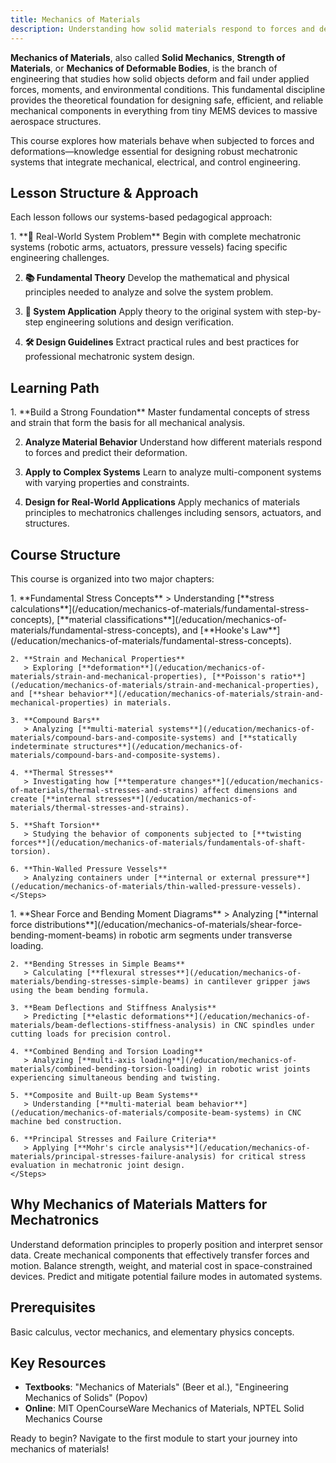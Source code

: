 ```yaml
---
title: Mechanics of Materials
description: Understanding how solid materials respond to forces and deformation in mechatronics systems
---
```




**Mechanics of Materials**, also called **Solid Mechanics**, **Strength of Materials**, or **Mechanics of Deformable Bodies**, is the branch of engineering that studies how solid objects deform and fail under applied forces, moments, and environmental conditions. This fundamental discipline provides the theoretical foundation for designing safe, efficient, and reliable mechanical components in everything from tiny MEMS devices to massive aerospace structures.

This course explores how materials behave when subjected to forces and deformations—knowledge essential for designing robust mechatronic systems that integrate mechanical, electrical, and control engineering.

## Lesson Structure & Approach

Each lesson follows our systems-based pedagogical approach:

<Steps>
1. **🔧 Real-World System Problem**
   Begin with complete mechatronic systems (robotic arms, actuators, pressure vessels) facing specific engineering challenges.

2. **📚 Fundamental Theory**
   Develop the mathematical and physical principles needed to analyze and solve the system problem.

3. **🎯 System Application**
   Apply theory to the original system with step-by-step engineering solutions and design verification.

4. **🛠️ Design Guidelines**
   Extract practical rules and best practices for professional mechatronic system design.
</Steps>

## Learning Path

<Steps>
1. **Build a Strong Foundation**
   Master fundamental concepts of stress and strain that form the basis for all mechanical analysis.

2. **Analyze Material Behavior**
   Understand how different materials respond to forces and predict their deformation.

3. **Apply to Complex Systems**
   Learn to analyze multi-component systems with varying properties and constraints.

4. **Design for Real-World Applications**
   Apply mechanics of materials principles to mechatronics challenges including sensors, actuators, and structures.
</Steps>

## Course Structure

This course is organized into two major chapters:

<Tabs>
  <TabItem label="Chapter 1: Materials & Properties">
    <Steps>
    1. **Fundamental Stress Concepts**
       > Understanding [**stress calculations**](/education/mechanics-of-materials/fundamental-stress-concepts), [**material classifications**](/education/mechanics-of-materials/fundamental-stress-concepts), and [**Hooke's Law**](/education/mechanics-of-materials/fundamental-stress-concepts).
    
    2. **Strain and Mechanical Properties**
       > Exploring [**deformation**](/education/mechanics-of-materials/strain-and-mechanical-properties), [**Poisson's ratio**](/education/mechanics-of-materials/strain-and-mechanical-properties), and [**shear behavior**](/education/mechanics-of-materials/strain-and-mechanical-properties) in materials.
    
    3. **Compound Bars**
       > Analyzing [**multi-material systems**](/education/mechanics-of-materials/compound-bars-and-composite-systems) and [**statically indeterminate structures**](/education/mechanics-of-materials/compound-bars-and-composite-systems).
    
    4. **Thermal Stresses**
       > Investigating how [**temperature changes**](/education/mechanics-of-materials/thermal-stresses-and-strains) affect dimensions and create [**internal stresses**](/education/mechanics-of-materials/thermal-stresses-and-strains).
    
    5. **Shaft Torsion**
       > Studying the behavior of components subjected to [**twisting forces**](/education/mechanics-of-materials/fundamentals-of-shaft-torsion).
    
    6. **Thin-Walled Pressure Vessels**
       > Analyzing containers under [**internal or external pressure**](/education/mechanics-of-materials/thin-walled-pressure-vessels).
    </Steps>
  </TabItem>
  <TabItem label="Chapter 2: Structural Behavior in Motion & Force Transfer">
    <Steps>
    1. **Shear Force and Bending Moment Diagrams**
       > Analyzing [**internal force distributions**](/education/mechanics-of-materials/shear-force-bending-moment-beams) in robotic arm segments under transverse loading.
    
    2. **Bending Stresses in Simple Beams**
       > Calculating [**flexural stresses**](/education/mechanics-of-materials/bending-stresses-simple-beams) in cantilever gripper jaws using the beam bending formula.
    
    3. **Beam Deflections and Stiffness Analysis**
       > Predicting [**elastic deformations**](/education/mechanics-of-materials/beam-deflections-stiffness-analysis) in CNC spindles under cutting loads for precision control.
    
    4. **Combined Bending and Torsion Loading**
       > Analyzing [**multi-axis loading**](/education/mechanics-of-materials/combined-bending-torsion-loading) in robotic wrist joints experiencing simultaneous bending and twisting.
    
    5. **Composite and Built-up Beam Systems**
       > Understanding [**multi-material beam behavior**](/education/mechanics-of-materials/composite-beam-systems) in CNC machine bed construction.
    
    6. **Principal Stresses and Failure Criteria**
       > Applying [**Mohr's circle analysis**](/education/mechanics-of-materials/principal-stresses-failure-analysis) for critical stress evaluation in mechatronic joint design.
    </Steps>
  </TabItem>
</Tabs>

## Why Mechanics of Materials Matters for Mechatronics

<CardGrid>
  <Card title="Sensor Integration" icon="document">
    Understand deformation principles to properly position and interpret sensor data.
  </Card>
  <Card title="Actuator Design" icon="setting">
    Create mechanical components that effectively transfer forces and motion.
  </Card>
  <Card title="Structural Optimization" icon="puzzle">
    Balance strength, weight, and material cost in space-constrained devices.
  </Card>
  <Card title="Failure Prevention" icon="warning">
    Predict and mitigate potential failure modes in automated systems.
  </Card>
</CardGrid>

## Prerequisites

Basic calculus, vector mechanics, and elementary physics concepts.

## Key Resources

- **Textbooks**: "Mechanics of Materials" (Beer et al.), "Engineering Mechanics of Solids" (Popov)
- **Online**: MIT OpenCourseWare Mechanics of Materials, NPTEL Solid Mechanics Course

Ready to begin? Navigate to the first module to start your journey into mechanics of materials!
